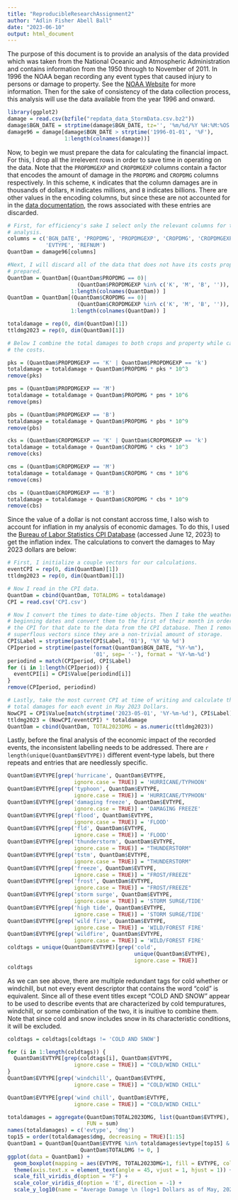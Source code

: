 ```yaml
---
title: "ReproducibleResearchAssignment2"
author: "Adlin Fisher Abell Ball"
date: "2023-06-10"
output: html_document
---
```

  The purpose of this document is to provide an analysis of the data provided
  which was taken from the National Oceanic and Atmospheric Administration
  and contains information from the 1950 through to November of 2011. In 1996
  the NOAA began recording any event types that caused injury to persons or 
  damage to property. See the 
  [NOAA Website](https://www.ncdc.noaa.gov/stormevents/details.jsp?type=eventtype)
  for more information. Then for the sake of consistency of the data collection
  process, this analysis will use the data available from the year 1996 and
  onward.
```r
library(ggplot2)
damage = read.csv(bzfile("repdata_data_StormData.csv.bz2"))
damage$BGN_DATE = strptime(damage$BGN_DATE, tz='', '%m/%d/%Y %H:%M:%OS')
damage96 = damage[damage$BGN_DATE > strptime('1996-01-01', '%F'),
                  1:length(colnames(damage))]
```

Now, to begin we must prepare the data for calculating the financial impact.
For this, I drop all the irrelevent rows in order to save time in operating on
the data. Note that the `PROPDMGEXP` and `CROPDMGEXP` columns contain a factor
that encodes the amount of damage in the `PROPDMG` and `CROPDMG` columns 
respectively. In this scheme, `K` indicates that the column damages are in
thousands of dollars, `M` indicates millions, and `B` indicates billions. There
are other values in the encoding columns, but since these are not accounted for
in the
[data documentation](https://d396qusza40orc.cloudfront.net/repdata%2Fpeer2_doc%2Fpd01016005curr.pdf),
the rows associated with these entries are discarded.

```r
# First, for efficiency's sake I select only the relevant columns for this 
# analysis.
columns = c('BGN_DATE', 'PROPDMG', 'PROPDMGEXP', 'CROPDMG', 'CROPDMGEXP',
            'EVTYPE', 'REFNUM')
QuantDam = damage96[columns]

#Next, I will discard all of the data that does not have its costs properly
# prepared.
QuantDam = QuantDam[(QuantDam$PROPDMG == 0)|
                      (QuantDam$PROPDMGEXP %in% c('K', 'M', 'B', '')), 
                    1:length(colnames(QuantDam)) ]
QuantDam = QuantDam[(QuantDam$CROPDMG == 0)|
                      (QuantDam$CROPDMGEXP %in% c('K', 'M', 'B', '')), 
                    1:length(colnames(QuantDam)) ]

totaldamage = rep(0, dim(QuantDam)[1])
ttldmg2023 = rep(0, dim(QuantDam)[1])

# Below I combine the total damages to both crops and property while calculating
# the costs.

pks = (QuantDam$PROPDMGEXP == 'K' | QuantDam$PROPDMGEXP == 'k')
totaldamage = totaldamage + QuantDam$PROPDMG * pks * 10^3
remove(pks)

pms = (QuantDam$PROPDMGEXP == 'M')
totaldamage = totaldamage + QuantDam$PROPDMG * pms * 10^6
remove(pms)

pbs = (QuantDam$PROPDMGEXP == 'B')
totaldamage = totaldamage + QuantDam$PROPDMG * pbs * 10^9
remove(pbs)

cks = (QuantDam$CROPDMGEXP == 'K' | QuantDam$CROPDMGEXP == 'k')
totaldamage = totaldamage + QuantDam$CROPDMG * cks * 10^3
remove(cks)

cms = (QuantDam$CROPDMGEXP == 'M')
totaldamage = totaldamage + QuantDam$CROPDMG * cms * 10^6
remove(cms)

cbs = (QuantDam$CROPDMGEXP == 'B')
totaldamage = totaldamage + QuantDam$CROPDMG * cbs * 10^9
remove(cbs)
```

 Since the value of a dollar is not constant accross time, I also wish to 
 account for inflation in my analysis of economic damages. To do this, I used
 the
 [Bureau of Labor Statistics CPI Database](https://beta.bls.gov/dataViewer/view/timeseries/CUSR0000SA0) 
 (accessed June 12, 2023) to get the inflation index. The calculations to
 convert the damages to May 2023 dollars are below:

```r
# First, I initialize a couple vectors for our calculations.
eventCPI = rep(0, dim(QuantDam)[1])
ttldmg2023 = rep(0, dim(QuantDam)[1])

# Now I read in the CPI data.
QuantDam = cbind(QuantDam, TOTALDMG = totaldamage)
CPI = read.csv('CPI.csv')

# Now I convert the times to date-time objects. Then I take the weather event
# beginning dates and convert them to the first of their month in order to match
# the CPI for that date to the data from the CPI database. Then I remove
# superflous vectors since they are a non-trivial amount of storage.
CPI$Label = strptime(paste(CPI$Label, '01'), '%Y %b %d')
CPIperiod = strptime(paste(format(QuantDam$BGN_DATE, "%Y-%m"),
                           '01', sep= '-'), format = '%Y-%m-%d')
periodind = match(CPIperiod, CPI$Label)
for (i in 1:length(CPIperiod)) {
  eventCPI[i] = CPI$Value[periodind[i]]
}
remove(CPIperiod, periodind)

# Lastly, take the most current CPI at time of writing and calculate the total
# total damages for each event in May 2023 Dollars.
NowCPI = CPI$Value[match(strptime('2023-05-01', '%Y-%m-%d'), CPI$Label)]
ttldmg2023 = (NowCPI/eventCPI) * totaldamage
QuantDam = cbind(QuantDam, TOTAL2023DMG = as.numeric(ttldmg2023))
```

Lastly, before the final analysis of the economic impact of the recorded events,
the inconsistent labelling needs to be addressed. There are
`r length(unique(QuantDam$EVTYPE))` different event-type labels, but there
repeats and entries that are needlessly specific.

```r
QuantDam$EVTYPE[grep('hurricane', QuantDam$EVTYPE,
                     ignore.case = TRUE)] = 'HURRICANE/TYPHOON'
QuantDam$EVTYPE[grep('typhoon', QuantDam$EVTYPE,
                     ignore.case = TRUE)] = 'HURRICANE/TYPHOON'
QuantDam$EVTYPE[grep('damaging freeze', QuantDam$EVTYPE,
                     ignore.case = TRUE)] = 'DAMAGING FREEZE'
QuantDam$EVTYPE[grep('flood', QuantDam$EVTYPE,
                     ignore.case = TRUE)] = 'FLOOD'
QuantDam$EVTYPE[grep('fld', QuantDam$EVTYPE,
                     ignore.case = TRUE)] = 'FLOOD'
QuantDam$EVTYPE[grep('thunderstorm', QuantDam$EVTYPE,
                     ignore.case = TRUE)] = "THUNDERSTORM"
QuantDam$EVTYPE[grep('tstm', QuantDam$EVTYPE,
                     ignore.case = TRUE)] = "THUNDERSTORM"
QuantDam$EVTYPE[grep('freeze', QuantDam$EVTYPE,
                     ignore.case = TRUE)] = "FROST/FREEZE"
QuantDam$EVTYPE[grep('frost', QuantDam$EVTYPE,
                     ignore.case = TRUE)] = "FROST/FREEZE"
QuantDam$EVTYPE[grep('storm surge', QuantDam$EVTYPE,
                     ignore.case = TRUE)] = 'STORM SURGE/TIDE'
QuantDam$EVTYPE[grep('high tide', QuantDam$EVTYPE,
                     ignore.case = TRUE)] = 'STORM SURGE/TIDE'
QuantDam$EVTYPE[grep('wild fire', QuantDam$EVTYPE,
                     ignore.case = TRUE)] = 'WILD/FOREST FIRE'
QuantDam$EVTYPE[grep('wildfire', QuantDam$EVTYPE,
                     ignore.case = TRUE)] = 'WILD/FOREST FIRE'
coldtags = unique(QuantDam$EVTYPE)[grep('cold', 
                                        unique(QuantDam$EVTYPE),
                                        ignore.case = TRUE)]
coldtags
```

As we can see above, there are multiple redundant tags for cold whether or
windchill, but not every event descriptor that contains the word "cold" is 
equivalent. Since all of these event titles except "COLD AND SNOW" appear to be
used to describe events that are characterized by cold tempuratures, windchill,
or some combination of the two, it is inuitive to combine them. Note that since
cold and snow includes snow in its characteristic conditions, it will be 
excluded.

```r
coldtags = coldtags[coldtags != 'COLD AND SNOW']

for (i in 1:length(coldtags)) {
  QuantDam$EVTYPE[grep(coldtags[i], QuantDam$EVTYPE,
                     ignore.case = TRUE)] = "COLD/WIND CHILL"
}
QuantDam$EVTYPE[grep('windchill', QuantDam$EVTYPE,
                     ignore.case = TRUE)] = "COLD/WIND CHILL"

QuantDam$EVTYPE[grep('wind chill', QuantDam$EVTYPE,
                     ignore.case = TRUE)] = "COLD/WIND CHILL"

totaldamages = aggregate(QuantDam$TOTAL2023DMG, list(QuantDam$EVTYPE),
                         FUN = sum)
names(totaldamages) = c('evtype', 'dmg')
top15 = order(totaldamages$dmg, decreasing = TRUE)[1:15]
QuantDam1 = QuantDam[QuantDam$EVTYPE %in% totaldamages$evtype[top15] &
                       QuantDam$TOTALDMG != 0, ]
ggplot(data = QuantDam1) +
  geom_boxplot(mapping = aes(EVTYPE, TOTAL2023DMG+1, fill = EVTYPE, color = EVTYPE)) +
  theme(axis.text.x = element_text(angle = 45, vjust = 1, hjust = 1)) +
  scale_fill_viridis_d(option = "F") +
  scale_color_viridis_d(option = 'E', direction = -1) +
  scale_y_log10(name = "Average Damage \n (log+1 Dollars as of May, 2023)")
```

